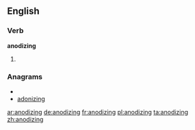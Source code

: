 ==English==

===Verb===
'''anodizing'''

# {{present participle of|[[anodize]]}}

===Anagrams===
* {{alphagram|adgiinnoz}}
* [[adonizing#English|adonizing]]

[[ar:anodizing]]
[[de:anodizing]]
[[fr:anodizing]]
[[pl:anodizing]]
[[ta:anodizing]]
[[zh:anodizing]]